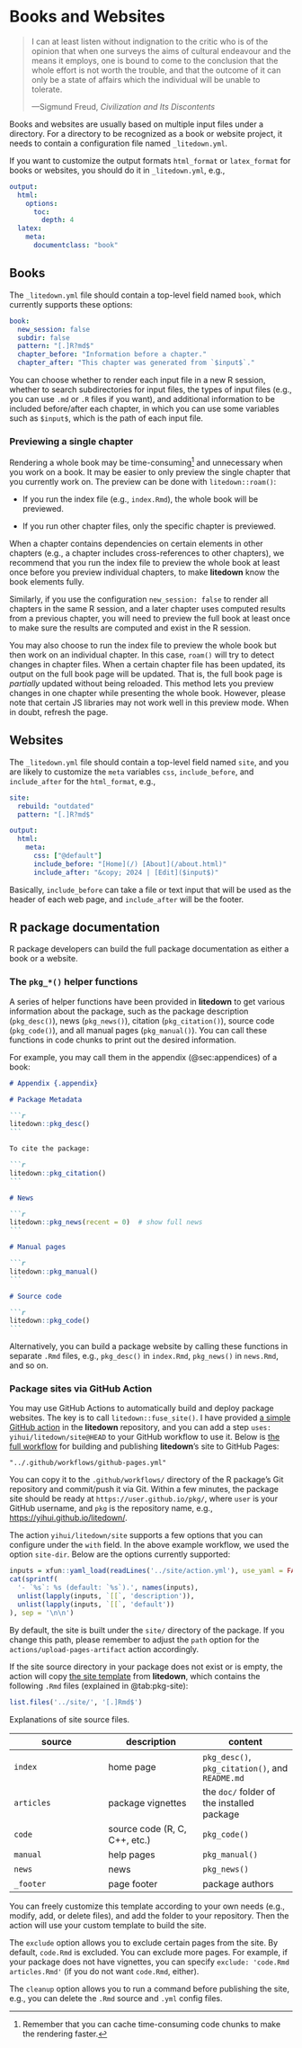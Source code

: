 # Books and Websites {#chp:sites}

::: epigraph
> I can at least listen without indignation to the critic who is of the opinion
> that when one surveys the aims of cultural endeavour and the means it employs,
> one is bound to come to the conclusion that the whole effort is not worth the
> trouble, and that the outcome of it can only be a state of affairs which the
> individual will be unable to tolerate.
>
> ---Sigmund Freud, *Civilization and Its Discontents*
:::

Books and websites are usually based on multiple input files under a directory.
For a directory to be recognized as a book or website project, it needs to
contain a configuration file named `_litedown.yml`.

If you want to customize the output formats `html_format` or `latex_format` for
books or websites, you should do it in `_litedown.yml`, e.g.,

``` yaml
output:
  html:
    options:
      toc:
        depth: 4
  latex:
    meta:
      documentclass: "book"
```

## Books

The `_litedown.yml` file should contain a top-level field named `book`, which
currently supports these options:

``` yaml
book:
  new_session: false
  subdir: false
  pattern: "[.]R?md$"
  chapter_before: "Information before a chapter."
  chapter_after: "This chapter was generated from `$input$`."
```

You can choose whether to render each input file in a new R session, whether to
search subdirectories for input files, the types of input files (e.g., you can
use `.md` or `.R` files if you want), and additional information to be included
before/after each chapter, in which you can use some variables such as
`$input$`, which is the path of each input file.

### Previewing a single chapter

Rendering a whole book may be time-consuming[^07-site-1] and unnecessary when
you work on a book. It may be easier to only preview the single chapter that you
currently work on. The preview can be done with `litedown::roam()`:

[^07-site-1]: Remember that you can cache time-consuming code chunks to make the
    rendering faster.

-   If you run the index file (e.g., `index.Rmd`), the whole book will be
    previewed.

-   If you run other chapter files, only the specific chapter is previewed.

When a chapter contains dependencies on certain elements in other chapters
(e.g., a chapter includes cross-references to other chapters), we recommend that
you run the index file to preview the whole book at least once before you
preview individual chapters, to make **litedown** know the book elements fully.

Similarly, if you use the configuration `new_session: false` to render all
chapters in the same R session, and a later chapter uses computed results from a
previous chapter, you will need to preview the full book at least once to make
sure the results are computed and exist in the R session.

You may also choose to run the index file to preview the whole book but then
work on an individual chapter. In this case, `roam()` will try to detect changes
in chapter files. When a certain chapter file has been updated, its output on
the full book page will be updated. That is, the full book page is *partially*
updated without being reloaded. This method lets you preview changes in one
chapter while presenting the whole book. However, please note that certain JS
libraries may not work well in this preview mode. When in doubt, refresh the
page.

## Websites

The `_litedown.yml` file should contain a top-level field named `site`, and you
are likely to customize the `meta` variables `css`, `include_before`, and
`include_after` for the `html_format`, e.g.,

``` yaml
site:
  rebuild: "outdated"
  pattern: "[.]R?md$"

output:
  html:
    meta:
      css: ["@default"]
      include_before: "[Home](/) [About](/about.html)"
      include_after: "&copy; 2024 | [Edit]($input$)"
```

Basically, `include_before` can take a file or text input that will be used as
the header of each web page, and `include_after` will be the footer.

## R package documentation {#sec:pkg-site}

R package developers can build the full package documentation as either a book
or a website.

### The `pkg_*()` helper functions

A series of helper functions have been provided in **litedown** to get various
information about the package, such as the package description (`pkg_desc()`),
news (`pkg_news()`), citation (`pkg_citation()`), source code (`pkg_code()`),
and all manual pages (`pkg_manual()`). You can call these functions in code
chunks to print out the desired information.

For example, you may call them in the appendix (@sec:appendices) of a book:

```` md
# Appendix {.appendix}

# Package Metadata

```r
litedown::pkg_desc()
```

To cite the package:

```r
litedown::pkg_citation()
```

# News

```r
litedown::pkg_news(recent = 0)  # show full news
```

# Manual pages

```r
litedown::pkg_manual()
```

# Source code

```r
litedown::pkg_code()
```
````

Alternatively, you can build a package website by calling these functions in
separate `.Rmd` files, e.g., `pkg_desc()` in `index.Rmd`, `pkg_news()` in
`news.Rmd`, and so on.

### Package sites via GitHub Action

You may use GitHub Actions to automatically build and deploy package websites.
The key is to call `litedown::fuse_site()`. I have provided [a simple GitHub
action](https://github.com/yihui/litedown/blob/main/site/action.yml) in the
**litedown** repository, and you can add a step `uses: yihui/litedown/site@HEAD`
to your GitHub workflow to use it. Below is [the full
workflow](https://github.com/yihui/litedown/blob/main/.github/workflows/github-pages.yml)
for building and publishing **litedown**'s site to GitHub Pages:

```embed
"../.github/workflows/github-pages.yml"
```

You can copy it to the `.github/workflows/` directory of the R package's Git
repository and commit/push it via Git. Within a few minutes, the package site
should be ready at `https://user.github.io/pkg/`, where `user` is your GitHub
username, and `pkg` is the repository name, e.g.,
<https://yihui.github.io/litedown/>.

The action `yihui/litedown/site` supports a few options that you can configure
under the `with` field. In the above example workflow, we used the option
`site-dir`. Below are the options currently supported:

```r
inputs = xfun::yaml_load(readLines('../site/action.yml'), use_yaml = FALSE)$inputs
cat(sprintf(
  '- `%s`: %s (default: `%s`).', names(inputs),
  unlist(lapply(inputs, `[[`, 'description')),
  unlist(lapply(inputs, `[[`, 'default'))
), sep = '\n\n')
```

By default, the site is built under the `site/` directory of the package. If you
change this path, please remember to adjust the `path` option for the
`actions/upload-pages-artifact` action accordingly.

If the site source directory in your package does not exist or is empty, the
action will copy [the site
template](https://github.com/yihui/litedown/tree/main/site) from **litedown**,
which contains the following `.Rmd` files (explained in @tab:pkg-site):

```r
list.files('../site/', '[.]Rmd$')
```

:::: {.table .box}
::: caption
[ ](#@tab:pkg-site) Explanations of site source files.
:::

| source | description | content |
|----|----|----|
| `index` | home page | `pkg_desc()`, `pkg_citation()`, and `README.md` |
| `articles` | package vignettes | the `doc/` folder of the installed package |
| `code` | source code (R, C, C++, etc.) | `pkg_code()` |
| `manual` | help pages | `pkg_manual()` |
| `news` | news | `pkg_news()` |
| `_footer` | page footer | package authors |
::::

You can freely customize this template according to your own needs (e.g.,
modify, add, or delete files), and add the folder to your repository. Then the
action will use your custom template to build the site.

The `exclude` option allows you to exclude certain pages from the site. By
default, `code.Rmd` is excluded. You can exclude more pages. For example, if
your package does not have vignettes, you can specify
`exclude: 'code.Rmd articles.Rmd'` (if you do not want `code.Rmd`, either).

The `cleanup` option allows you to run a command before publishing the site,
e.g., you can delete the `.Rmd` source and `.yml` config files.
